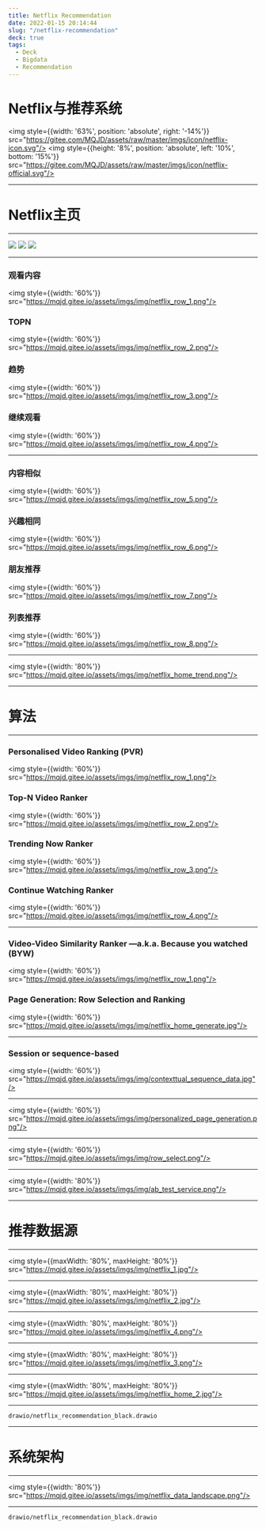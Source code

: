 ```yaml
---
title: Netflix Recommendation
date: 2022-01-15 20:14:44
slug: "/netflix-recommendation"
deck: true
tags:
  - Deck
  - Bigdata
  - Recommendation
---
```




<h1 style={{position: 'absolute', left: '10%', top: '10%'}} >Netflix与推荐系统</h1>

<img style={{width: '63%', position: 'absolute', right: '-14%'}} src="https://gitee.com/MQJD/assets/raw/master/imgs/icon/netflix-icon.svg"/>
<img style={{height: '8%', position: 'absolute', left: '10%', bottom: '15%'}} src="https://gitee.com/MQJD/assets/raw/master/imgs/icon/netflix-official.svg"/>

---

# Netflix主页

---

<Split>
<img style={{width: '85%'}} src="https://mqjd.gitee.io/assets/imgs/img/netflix_home_1.png"/>
<img src="https://mqjd.gitee.io/assets/imgs/img/netflix_home_2.jpg"/>
<img src="https://mqjd.gitee.io/assets/imgs/img/netflix_home_3.jpg"/>
</Split>

---

### 观看内容

<img style={{width: '60%'}} src="https://mqjd.gitee.io/assets/imgs/img/netflix_row_1.png"/>

### TOPN

<img style={{width: '60%'}} src="https://mqjd.gitee.io/assets/imgs/img/netflix_row_2.png"/>

### 趋势

<img style={{width: '60%'}} src="https://mqjd.gitee.io/assets/imgs/img/netflix_row_3.png"/>

### 继续观看

<img style={{width: '60%'}} src="https://mqjd.gitee.io/assets/imgs/img/netflix_row_4.png"/>

---

### 内容相似

<img style={{width: '60%'}} src="https://mqjd.gitee.io/assets/imgs/img/netflix_row_5.png"/>

### 兴趣相同

<img style={{width: '60%'}} src="https://mqjd.gitee.io/assets/imgs/img/netflix_row_6.png"/>

### 朋友推荐

<img style={{width: '60%'}} src="https://mqjd.gitee.io/assets/imgs/img/netflix_row_7.png"/>

### 列表推荐

<img style={{width: '60%'}} src="https://mqjd.gitee.io/assets/imgs/img/netflix_row_8.png"/>

---

<img style={{width: '80%'}} src="https://mqjd.gitee.io/assets/imgs/img/netflix_home_trend.png"/>

---

# 算法

---

### Personalised Video Ranking (PVR)

<img style={{width: '60%'}} src="https://mqjd.gitee.io/assets/imgs/img/netflix_row_1.png"/>

### Top-N Video Ranker

<img style={{width: '60%'}} src="https://mqjd.gitee.io/assets/imgs/img/netflix_row_2.png"/>

### Trending Now Ranker

<img style={{width: '60%'}} src="https://mqjd.gitee.io/assets/imgs/img/netflix_row_3.png"/>

### Continue Watching Ranker

<img style={{width: '60%'}} src="https://mqjd.gitee.io/assets/imgs/img/netflix_row_4.png"/>

---

### Video-Video Similarity Ranker —a.k.a. Because you watched (BYW)

<img style={{width: '60%'}} src="https://mqjd.gitee.io/assets/imgs/img/netflix_row_1.png"/>

### Page Generation: Row Selection and Ranking

<img style={{width: '60%'}} src="https://mqjd.gitee.io/assets/imgs/img/netflix_home_generate.jpg"/>

---

### Session or sequence-based

<img style={{width: '60%'}} src="https://mqjd.gitee.io/assets/imgs/img/contexttual_sequence_data.jpg"/>

---

<img style={{width: '60%'}} src="https://mqjd.gitee.io/assets/imgs/img/personalized_page_generation.png"/>

---

<img style={{width: '60%'}} src="https://mqjd.gitee.io/assets/imgs/img/row_select.png"/>

---

<img style={{width: '80%'}} src="https://mqjd.gitee.io/assets/imgs/img/ab_test_service.png"/>

---

# 推荐数据源

---

<img style={{maxWidth: '80%', maxHeight: '80%'}} src="https://mqjd.gitee.io/assets/imgs/img/netflix_1.jpg"/>

---

<img style={{maxWidth: '80%', maxHeight: '80%'}} src="https://mqjd.gitee.io/assets/imgs/img/netflix_2.jpg"/>

---

<img style={{maxWidth: '80%', maxHeight: '80%'}} src="https://mqjd.gitee.io/assets/imgs/img/netflix_4.png"/>

---

<img style={{maxWidth: '80%', maxHeight: '80%'}} src="https://mqjd.gitee.io/assets/imgs/img/netflix_3.png"/>

---

<img style={{maxWidth: '80%', maxHeight: '80%'}} src="https://mqjd.gitee.io/assets/imgs/img/netflix_home_2.jpg"/>

---

``` drawio:page=1
drawio/netflix_recommendation_black.drawio
```

---

# 系统架构

---

<img style={{width: '80%'}} src="https://mqjd.gitee.io/assets/imgs/img/netflix_data_landscape.png"/>

---

``` drawio
drawio/netflix_recommendation_black.drawio
```
